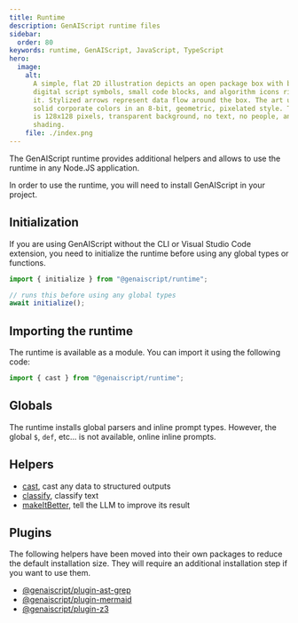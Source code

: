 ```yaml
---
title: Runtime
description: GenAIScript runtime files
sidebar:
  order: 80
keywords: runtime, GenAIScript, JavaScript, TypeScript
hero:
  image:
    alt:
      A simple, flat 2D illustration depicts an open package box with basic
      digital script symbols, small code blocks, and algorithm icons rising from
      it. Stylized arrows represent data flow around the box. The art uses five
      solid corporate colors in an 8-bit, geometric, pixelated style. The image
      is 128x128 pixels, transparent background, no text, no people, and no
      shading.
    file: ./index.png
---
```



The GenAIScript runtime provides additional helpers and allows to use the runtime in any Node.JS application.

In order to use the runtime, you will need to install GenAIScript
in your project.

<PackageManagers pkg="@genaiscript/runtime" dev />

## Initialization

If you are using GenAIScript without the CLI or Visual Studio Code extension, you need to initialize the runtime before using any global types or functions.

```js
import { initialize } from "@genaiscript/runtime";

// runs this before using any global types
await initialize();
```

## Importing the runtime

The runtime is available as a module. You can import it using the following code:

```js
import { cast } from "@genaiscript/runtime";
```

## Globals

The runtime installs global parsers and inline prompt types. However, the global `$`, `def`, etc... is not available, online inline prompts.

## Helpers

- [cast](/genaiscript/reference/runtime/cast), cast any data to structured outputs
- [classify](/genaiscript/reference/runtime/classify), classify text
- [makeItBetter](/genaiscript/reference/runtime/make-it-better), tell the LLM to improve its result

## Plugins

The following helpers have been moved into their own packages to reduce the default installation size. They will require an additional installation step if you want to use them.

- [@genaiscript/plugin-ast-grep](/genaiscript/reference/scripts/ast-grep)
- [@genaiscript/plugin-mermaid](/genaiscript/reference/scripts/mermaid)
- [@genaiscript/plugin-z3](/genaiscript/reference/scripts/z3)

